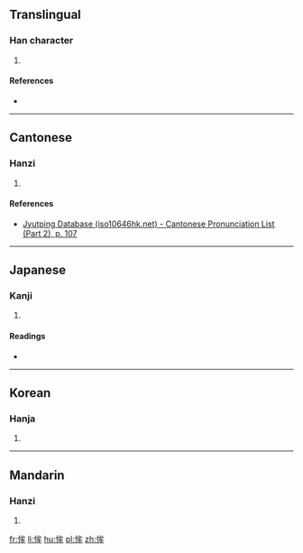 ==Translingual==

===Han character===
{{Han char|rn=61|rad=心|as=06|sn=9|four=|canj=PIHQ|ids=⿰忄牟}}

# {{defn|Han|sort=心06}}

====References====
* {{Han ref|kx=0383.290|dkj=10530|dj=0714.050|hdz=42299.070|uh=6048|ud=24648}}

----

==Cantonese==

===Hanzi===
{{yue-hanzi|jyut=mau4|y=mau4}}

# {{defn|lang=yue|sort=心06}}

====References====
* [http://www.iso10646hk.net/jp/document/download.jsp Jyutping Database (iso10646hk.net) - Cantonese Pronunciation List (Part 2), p. 107]

----

==Japanese==

===Kanji===
{{ja-kanji|grade=|rs=心06}}

# {{defn|lang=ja|sort=心06}}

====Readings====
* {{ja-readings|on=[[ぼう]] (bō), [[む]] (mu)|kun=[[むさぼりおしむ]] (musaborioshimu)}}

----

==Korean==

===Hanja===
{{ko-hanja|hangeul=모|eumhun=|rv=mo|mr=mo|y=mo}}

# {{defn|lang=ko|sort=心06}}

----

==Mandarin==

===Hanzi===
{{cmn-hanzi|pin=[[móu]] ([[mou2]])|wg=mou<sup>2</sup>}}

# {{defn|lang=cmn|sort=心06}}

[[fr:恈]]
[[li:恈]]
[[hu:恈]]
[[pl:恈]]
[[zh:恈]]